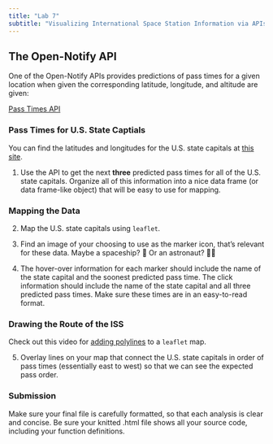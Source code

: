 ```yaml
---
title: "Lab 7"
subtitle: "Visualizing International Space Station Information via APIs"
---
```


## The Open-Notify API

One of the Open-Notify APIs provides predictions of pass times for a given
location when given the corresponding latitude, longitude, and altitude are
given:

[Pass Times API](https://g7vrd.co.uk/public-satellite-pass-rest-api)

### Pass Times for U.S. State Captials

You can find the latitudes and longitudes for the U.S. state capitals at [this site](https://people.sc.fsu.edu/~jburkardt/datasets/states/states.html).

1. Use the API to get the next **three** predicted pass times for all of the
U.S. state capitals. Organize all of this information into a nice data frame
(or data frame-like object) that will be easy to use for mapping.

### Mapping the Data

2. Map the U.S. state capitals using `leaflet`.

3. Find an image of your choosing to use as the marker icon, that's relevant for
these data. Maybe a spaceship? 🚀 Or an astronaut? 🧑‍🚀

4. The hover-over information for each marker should include the name of the
state capital and the soonest predicted pass time. The click information should
include the name of the state capital and all three predicted pass times. Make
sure these times are in an easy-to-read format.

### Drawing the Route of the ISS

Check out this video for [adding polylines](https://www.youtube.com/watch?v=iKESL0Iwmmw) to a `leaflet` map.

5. Overlay lines on your map that connect the U.S. state capitals in order of 
pass times (essentially east to west) so that we can see the expected pass
order.

### Submission 

Make sure your final file is carefully formatted, so that each analysis is clear
and concise.  Be sure your knitted .html file shows all your source code,
including your function definitions. 

